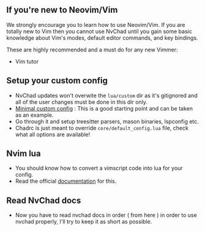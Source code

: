 ## If you're new to Neovim/Vim

We strongly encourage you to learn how to use Neovim/Vim. If you are totally new to Vim then you cannot use NvChad until you gain some basic knowledge about Vim's modes, default editor commands, and key bindings.

These are highly recommended and a must do for any new Vimmer:

- Vim tutor

## Setup your custom config

- NvChad updates won't overwite the `lua/custom` dir as it's gitignored and all of the user changes must be done in this dir only.
- [Minimal custom config](https://github.com/NvChad/example_config) : This is a good starting point and can be taken as an example.
- Go through it and setup treesitter parsers, mason binaries, lspconfig etc. 
- Chadrc is just meant to override `core/default_config.lua` file, check what all options are available!

## Nvim lua

- You should know how to convert a vimscript code into lua for your config.
- Read the official [documentation](https://neovim.io/doc/user/lua-guide.html#lua-guide) for this.

## Read NvChad docs

- Now you have to read nvchad docs in order ( from here ) in order to use nvchad properly, I'll try to keep it as short as possible.
